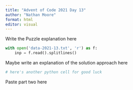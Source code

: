 ```yaml
---
title: "Advent of Code 2021 Day 13"
author: "Nathan Moore"
format: html
editor: visual
---
```


Write the Puzzle explanation here

```python

with open('data-2021-13.txt', 'r') as f:
    inp = f.read().splitlines()

```

Maybe write an explanation of the solution approach here

```python
# here's another python cell for good luck

```

Paste part two here

